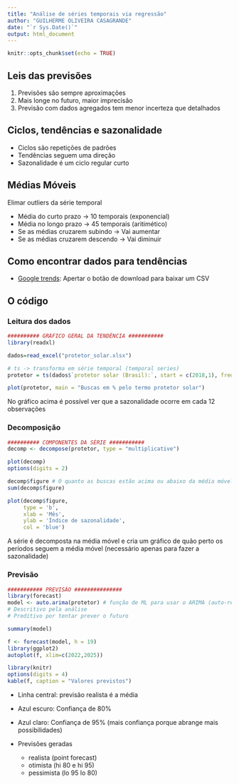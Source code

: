 ```yaml
---
title: "Análise de séries temporais via regressão"
author: "GUILHERME OLIVEIRA CASAGRANDE"
date: "`r Sys.Date()`"
output: html_document
---
```


```r
knitr::opts_chunk$set(echo = TRUE)
```

## Leis das previsões

1. Previsões são sempre aproximações
2. Mais longe no futuro, maior imprecisão
3. Previsão com dados agregados tem menor incerteza que detalhados

## Ciclos, tendências e sazonalidade

- Ciclos são repetições de padrões
- Tendências seguem uma direção
- Sazonalidade é um ciclo regular curto

## Médias Móveis

Elimar outliers da série temporal

- Média do curto prazo -> 10 temporais (exponencial)
- Média no longo prazo -> 45 temporais (aritimético)
- Se as médias cruzarem subindo -> Vai aumentar
- Se as médias cruzarem descendo -> Vai diminuir

## Como encontrar dados para tendências
- [Google trends](https://trends.google.com/trends/explore?date=now%201-d&geo=BR&q=protetor%20solar&hl=pt): Apertar o botão de download para baixar um CSV

## O código

### Leitura dos dados

```r
########## GRÁFICO GERAL DA TENDÊNCIA ###########
library(readxl)

dados=read_excel("protetor_solar.xlsx")

# ts -> transforma em série temporal (temporal series)
protetor = ts(dados$`protetor solar (Brasil):`, start = c(2018,1), frequency = 12)

plot(protetor, main = "Buscas em % pelo termo protetor solar")
```

No gráfico acima é possível ver que a sazonalidade ocorre em cada 12 observações

### Decomposição

```r
########## COMPONENTES DA SÉRIE ###########
decomp <- decompose(protetor, type = "multiplicative")

plot(decomp)
options(digits = 2)

decomp$figure # O quanto as buscas estão acima ou abaixo da média móvel (>1 é acima, <1 é abaixo) dos últimos 12 meses, a some dos índices devem dar a quantidade de períodos que formam a sazonal (no caso12)
sum(decomp$figure)

plot(decomp$figure,
     type = 'b',
     xlab = 'Mês',
     ylab = 'Índice de sazonalidade',
     col = 'blue')
```

A série é decomposta na média móvel e cria um gráfico de quão perto os períodos seguem a média móvel (necessário apenas para fazer a sazonalidade)

### Previsão

```r
########### PREVISÃO ###############
library(forecast)
model <- auto.arima(protetor) # função de ML para usar o ARIMA (auto-regressivo integrado com as medias moveis)
# Descritivo pela análise
# Preditivo por tentar prever o futuro

summary(model)

f <- forecast(model, h = 19)
library(ggplot2)
autoplot(f, xlim=c(2022,2025))

library(knitr)
options(digits = 4)
kable(f, caption = "Valores previstos")
```

- Linha central: previsão realista é a média
- Azul escuro: Confiança de 80%
- Azul claro: Confiança de 95% (mais confiança porque abrange mais possibilidades)

- Previsões geradas
  - realista (point forecast)
  - otimista (hi 80 e hi 95)
  - pessimista (lo 95 lo 80)